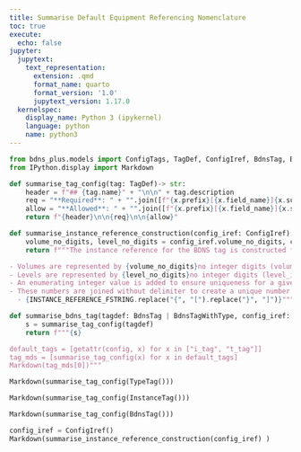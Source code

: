 ```yaml
---
title: Summarise Default Equipment Referencing Nomenclature
toc: true
execute:
  echo: false
jupyter:
  jupytext:
    text_representation:
      extension: .qmd
      format_name: quarto
      format_version: '1.0'
      jupytext_version: 1.17.0
  kernelspec:
    display_name: Python 3 (ipykernel)
    language: python
    name: python3
---
```

```python
from bdns_plus.models import ConfigTags, TagDef, ConfigIref, BdnsTag, BdnsTagWithType, TypeTag, InstanceTag, INSTANCE_REFERENCE_FSTRING
from IPython.display import Markdown
```

```python
def summarise_tag_config(tag: TagDef)-> str:  
    header = f"## {tag.name}" + "\n\n" + tag.description
    req = "**Required**: " + "".join([f"{x.prefix}[{x.field_name}]{x.suffix}" for x in tag.fields if not x.allow_none]).strip("/")
    allow = "**Allowed**: " + "".join([f"{x.prefix}[{x.field_name}]{x.suffix}" for x in tag.fields]).strip("/")
    return f"{header}\n\n{req}\n\n{allow}"

def summarise_instance_reference_construction(config_iref: ConfigIref):
    volume_no_digits, level_no_digits = config_iref.volume_no_digits, config_iref.level_no_digits
    return f"""The instance reference for the BDNS tag is constructed from volume and level data as follows:

- Volumes are represented by {volume_no_digits}no integer digits (volume_id).
- Levels are represented by {level_no_digits}no integer digits (level_id).
- An enumerating integer value is added to ensure uniqueness for a given floor / level (level_instance_id).
- These numbers are joined without delimiter to create a unique number for a given abbreviation:
  - {INSTANCE_REFERENCE_FSTRING.replace("{", "[").replace("}", "]")}"""

def summarise_bdns_tag(tagdef: BdnsTag | BdnsTagWithType, config_iref: ConfigIref):
    s = summarise_tag_config(tagdef)
    return f"""{s}

default_tags = [getattr(config, x) for x in ["i_tag", "t_tag"]]
tag_mds = [summarise_tag_config(x) for x in default_tags]
Markdown(tag_mds[0])"""
```

```python
Markdown(summarise_tag_config(TypeTag()))
```

```python
Markdown(summarise_tag_config(InstanceTag()))
```

```python
Markdown(summarise_tag_config(BdnsTag()))
```

```python
config_iref = ConfigIref()
Markdown(summarise_instance_reference_construction(config_iref) )
```
